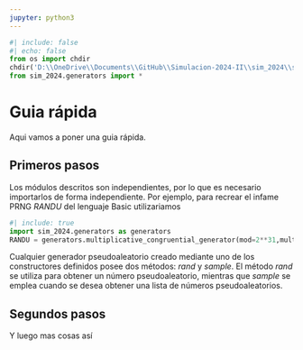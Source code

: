 ```yaml
---
jupyter: python3
---
```

```python
#| include: false
#| echo: false
from os import chdir
chdir('D:\\OneDrive\\Documents\\GitHub\\Simulacion-2024-II\\sim_2024\\src')
from sim_2024.generators import *
```

# Guia rápida

Aqui vamos a poner una guia rápida.

## Primeros pasos

Los módulos descritos son independientes, por lo que es necesario importarlos de forma independiente. Por ejemplo, para recrear el infame PRNG *RANDU* del lenguaje Basic utilizariamos 

```python
#| include: true
import sim_2024.generators as generators
RANDU = generators.multiplicative_congruential_generator(mod=2**31,mult=65539,seed=14501)
```

Cualquier generador pseudoaleatorio creado mediante uno de los constructores definidos posee dos métodos: *rand* y *sample*. El método *rand* se utiliza para obtener un número pseudoaleatorio, mientras que *sample* se emplea cuando se desea obtener una lista de números pseudoaleatorios.

## Segundos pasos

Y luego mas cosas así
